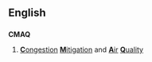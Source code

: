 ==English==

==={{acronym-old|en}}===
'''CMAQ'''
# {{context|transport}} [[congestion|'''C'''ongestion]] [[mitigation|'''M'''itigation]] and [[air|'''A'''ir]] [[quality|'''Q'''uality]]